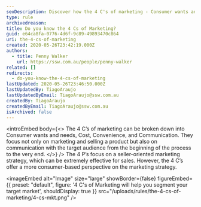 ```yaml
---
seoDescription: Discover how the 4 C's of marketing - Consumer wants and needs, Cost, Convenience, and Communication - help you understand your target audience's needs and preferences.
type: rule
archivedreason:
title: Do you know the 4 Cs of Marketing?
guid: e64ca8fa-0776-4d6f-9c89-49893470c864
uri: the-4-cs-of-marketing
created: 2020-05-26T23:42:19.000Z
authors:
  - title: Penny Walker
    url: https://ssw.com.au/people/penny-walker
related: []
redirects:
  - do-you-know-the-4-cs-of-marketing
lastUpdated: 2020-05-26T23:46:50.000Z
lastUpdatedBy: TiagoAraujo
lastUpdatedByEmail: TiagoAraujo@ssw.com.au
createdBy: TiagoAraujo
createdByEmail: TiagoAraujo@ssw.com.au
isArchived: false
---
```


<introEmbed
  body={<>
The 4 C’s of marketing can be broken down into Consumer wants and needs, Cost, Convenience, and Communication. They focus not only on marketing and selling a product but also on communication with the target audience from the beginning of the process to the very end.
  </>}
/>
The 4 P’s focus on a seller-oriented marketing strategy, which can be extremely effective for sales. However, the 4 C’s offer a more consumer-based perspective on the marketing strategy.


<imageEmbed
  alt="Image"
  size="large"
  showBorder={false}
  figureEmbed={{
    preset: "default",
    figure: '4 C\'s of Marketing will help you segment your target market',
    shouldDisplay: true
  }}
  src="/uploads/rules/the-4-cs-of-marketing/4-cs-mkt.png"
/>
